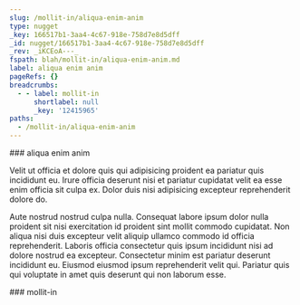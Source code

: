 ```yaml
---
slug: /mollit-in/aliqua-enim-anim
type: nugget
_key: 166517b1-3aa4-4c67-918e-758d7e8d5dff
_id: nugget/166517b1-3aa4-4c67-918e-758d7e8d5dff
_rev: _iKCEoA---_
fspath: blah/mollit-in/aliqua-enim-anim.md
label: aliqua enim anim
pageRefs: {}
breadcrumbs:
  - - label: mollit-in
      shortlabel: null
      _key: '12415965'
paths:
  - /mollit-in/aliqua-enim-anim
---
```


<NuggetArea>
<Nugget slug="/mollit-in/aliqua-enim-anim" type="nugget" _key="166517b1-3aa4-4c67-918e-758d7e8d5dff" _id="nugget/166517b1-3aa4-4c67-918e-758d7e8d5dff" _rev="_iKCEoA---_" fspath="blah/mollit-in/aliqua-enim-anim.md" label="aliqua enim anim" paths="/mollit-in/aliqua-enim-anim">
<NuggetBody>
### aliqua enim anim

Velit ut officia et dolore quis qui adipisicing proident ea pariatur quis incididunt eu. Irure officia deserunt nisi et pariatur cupidatat velit ea esse enim officia sit culpa ex. Dolor duis nisi adipisicing excepteur reprehenderit dolore do.

Aute nostrud nostrud culpa nulla. Consequat labore ipsum dolor nulla proident sit nisi exercitation id proident sint mollit commodo cupidatat. Non aliqua nisi duis excepteur velit aliquip ullamco commodo id officia reprehenderit. Laboris officia consectetur quis ipsum incididunt nisi ad dolore nostrud ea excepteur. Consectetur minim est pariatur deserunt incididunt eu. Eiusmod eiusmod ipsum reprehenderit velit qui. Pariatur quis qui voluptate in amet quis deserunt qui non laborum esse.

</NuggetBody>
<Breadcrumbs>
<Crumbs>
<Crumb _key="12415965" label="mollit-in" />
</Crumbs>
</Breadcrumbs>
</Nugget>

<NuggetsInbound>
</NuggetsInbound>
<NuggetsOutbound>
</NuggetsOutbound>
</NuggetArea>
<PassagesInbound>
<Passage direction="inbound" type="passage" _key="12415965" _id="passage/12415965" _rev="_iKCEo_2--A" label="mollit-in" passage="mollit-in" fspath="blah/mollit-in" paths="/mollit-in" slug="/mollit-in">
<NuggetBody>
### mollit-in

</NuggetBody>
</Passage>

</PassagesInbound>
<PassagesOutbound>
</PassagesOutbound>